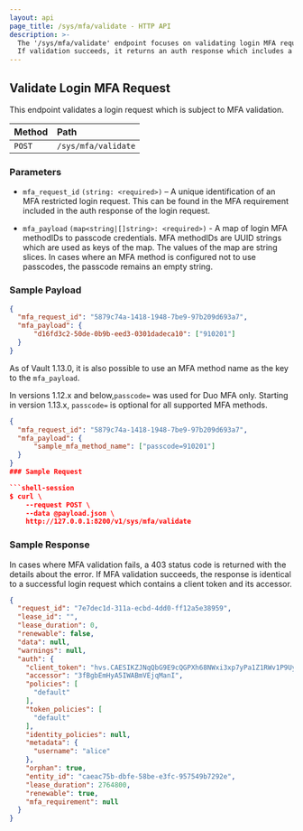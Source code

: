 ```yaml
---
layout: api
page_title: /sys/mfa/validate - HTTP API
description: >-
  The '/sys/mfa/validate' endpoint focuses on validating login MFA requests.
  If validation succeeds, it returns an auth response which includes a client token.
---
```


## Validate Login MFA Request

This endpoint validates a login request which is subject to MFA validation.

| Method | Path                |
| :----- | :------------------ |
| `POST`  | `/sys/mfa/validate` |

### Parameters

- `mfa_request_id` `(string: <required>)` – A unique identification of an MFA restricted login request.
 This can be found in the MFA requirement included in the auth response of the login request.

- `mfa_payload` `(map<string|[]string>: <required>)` - A map of login MFA methodIDs to passcode credentials.
MFA methodIDs are UUID strings which are used as keys of the map. The values of the map are
string slices. In cases where an MFA method is configured not to use passcodes, the passcode remains an empty string.


### Sample Payload

```json
{
  "mfa_request_id": "5879c74a-1418-1948-7be9-97b209d693a7",
  "mfa_payload": {
      "d16fd3c2-50de-0b9b-eed3-0301dadeca10": ["910201"]
  }
}
```

As of Vault 1.13.0, it is also possible to use an MFA method name as the key to the `mfa_payload`.

In versions 1.12.x and below,`passcode=` was used for Duo MFA only. Starting in version 1.13.x, `passcode=` is optional for all supported MFA methods.

```json
{
  "mfa_request_id": "5879c74a-1418-1948-7be9-97b209d693a7",
  "mfa_payload": {
      "sample_mfa_method_name": ["passcode=910201"]
  }
}
### Sample Request

```shell-session
$ curl \
    --request POST \
    --data @payload.json \
    http://127.0.0.1:8200/v1/sys/mfa/validate
```

### Sample Response

In cases where MFA validation fails, a 403 status code is returned with
the details about the error.
If MFA validation succeeds, the response is identical to a successful
login request which contains a client token and its accessor.

```json
{
  "request_id": "7e7dec1d-311a-ecbd-4dd0-ff12a5e38959",
  "lease_id": "",
  "lease_duration": 0,
  "renewable": false,
  "data": null,
  "warnings": null,
  "auth": {
    "client_token": "hvs.CAESIKZJNqQbG9E9cQGPXh68NWxi3xp7yPa1Z1RWv1P9UyHVGh4KHGh2cy5GUmYzTzdJOWhIZGFNSm5jdTBsSVNFSTk",
    "accessor": "3fBgbEmHyA5IWABmVEjqManI",
    "policies": [
      "default"
    ],
    "token_policies": [
      "default"
    ],
    "identity_policies": null,
    "metadata": {
      "username": "alice"
    },
    "orphan": true,
    "entity_id": "caeac75b-dbfe-58be-e3fc-957549b7292e",
    "lease_duration": 2764800,
    "renewable": true,
    "mfa_requirement": null
  }
}
```
